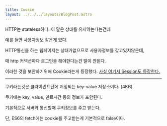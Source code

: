 ```yaml
---
title: Cookie
layout: ../../../layouts/BlogPost.astro
---
```


HTTP는 stateless하다. 이 말은 상태를 유지않는다는건데

예를 들면 사용자정보 같은게 있다.

HTTP통신을 하는 웹페이지는 상태가없으므로 사용자정보를 갖고있지않은데,

매 http 커넥션마다 로그인을 해야한다는건 말이 안된다.

이러한 것을 보안하기위해 Cookie라는게 등장했다. [사실 여기서 Session도 등장한다.](/browser/session)

---

쿠키라는것은 클라이언트단에 저장되는 key-value 저장소이다. (4KB)

쿠키에는 key, value, 만료시간 등의 정보가 포함된다.

기본적으로 서버와 통신할때 쿠키정보를 주고 받는다.

단, ES6의 fetch에는 cookie를 주고받는게 기본적으로 false이다.